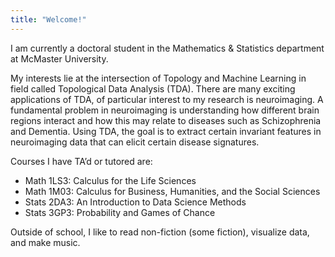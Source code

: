 ```yaml
---
title: "Welcome!"
---
```


I am currently a doctoral student in the Mathematics & Statistics department at McMaster University.

My interests lie at the intersection of Topology and Machine Learning in field called Topological Data Analysis (TDA). There are many exciting applications of TDA, of particular interest to my research is neuroimaging. A fundamental problem in neuroimaging is understanding how different brain regions interact and how this may relate to diseases such as Schizophrenia and Dementia. Using TDA, the goal is to extract certain invariant features in neuroimaging data that can elicit certain disease signatures.

Courses I have TA'd or tutored are:

- Math 1LS3: Calculus for the Life Sciences
- Math 1M03: Calculus for Business, Humanities, and the Social Sciences
- Stats 2DA3: An Introduction to Data Science Methods
- Stats 3GP3: Probability and Games of Chance

Outside of school, I like to read non-fiction (some fiction), visualize data, and make music.